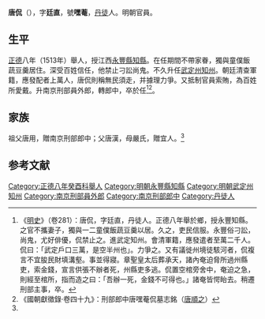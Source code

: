 '''唐侃'''（{{bd|？||1545年||T}}），字'''廷直'''，號'''嘿菴'''，[[丹徒|丹徒]]人。明朝官員。

==生平==
[[正德_(明朝)|正德]]八年（1513年）舉人，授江西[[永豐縣|永豐縣]][[知縣|知縣]]。在任期間不帶家眷，獨與童僕飯蔬豆羹居住。深受百姓信任，他禁止刁訟尚鬼。不久升任[[武定州|武定州]][[知州|知州]]。朝廷清查軍籍，應發配者上萬人，唐侃則稱無民須走，并據理力爭。又抵制官員索賄，為百姓所愛戴。升南京刑部員外郎，轉郎中，卒於任<ref>《[[明史|明史]]》（卷281）：唐侃，字廷直，丹徒人。正德八年舉於鄉，授永豐知縣。之官不攜妻子，獨與一二童僕飯蔬豆羹以居。久之，吏民信服。永豐俗刁訟，尚鬼，尤好俳優，侃禁止之。進武定知州。會清軍籍，應發遣者至萬二千人。侃曰：「武定戶口三萬，是空半州也」。力爭之。又有議徙州境徒駭河者，侃複言不宜朘民財填溝壑。事並得寢。章聖皇太后葬承天，諸內奄迫脅所過州縣吏，索金錢，宣言供張不辦者死，州縣吏多逃。侃置空棺旁舍中，奄迫之急，則經至棺所，指而造之曰：「吾辦一死，金錢不可得也。」諸奄皆愕眙去。稍遷刑部主事，卒。</ref><ref name="墓志銘">《國朝獻徵錄·卷四十九》：刑部郎中唐嘿菴侃墓志銘（[[唐順之|唐順之]]）</ref>。

==家族==
祖父唐用，贈南京刑部郎中；父唐漢，母嚴氏，贈宜人。<ref name="墓志銘" />

==参考文献==
{{wikisource|明史/卷281}}
{{wikisource|國朝獻徵錄/卷之四十九}}
<div class="references-small">
<references />
</div>

{{明朝人物小作品}}
{{DEFAULTSORT:Tang唐}}
[[Category:正德八年癸酉科舉人|Category:正德八年癸酉科舉人]]
[[Category:明朝永豐縣知縣|Category:明朝永豐縣知縣]]
[[Category:明朝武定州知州|Category:明朝武定州知州]]
[[Category:南京刑部員外郎|Category:南京刑部員外郎]]
[[Category:南京刑部郎中|Category:南京刑部郎中]]
[[Category:丹徒人|Category:丹徒人]]